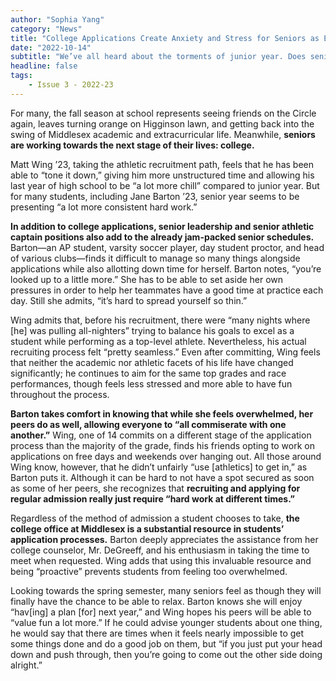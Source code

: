 ```yaml
---
author: "Sophia Yang"
category: "News"
title: "College Applications Create Anxiety and Stress for Seniors as Early Decision Deadlines Loom"
date: "2022-10-14"
subtitle: "We’ve all heard about the torments of junior year. Does senior fall manage to top that?"
headline: false
tags:
    - Issue 3 - 2022-23
---
```


For many, the fall season at school represents seeing friends on the Circle again, leaves turning orange on Higginson lawn, and getting back into the swing of Middlesex academic and extracurricular life. Meanwhile, **seniors are working towards the next stage of their lives: college.** 

Matt Wing ’23, taking the athletic recruitment path, feels that he has been able to “tone it down,” giving him more unstructured time and allowing his last year of high school to be “a lot more chill” compared to junior year. But for many students, including Jane Barton ’23, senior year seems to be presenting “a lot more consistent hard work.”

**In addition to college applications, senior leadership and senior athletic captain positions also add to the already jam-packed senior schedules.** Barton—an AP student, varsity soccer player, day student proctor, and head of various clubs—finds it difficult to manage so many things alongside applications while also allotting down time for herself. Barton notes, “you’re looked up to a little more.” She has to be able to set aside her own pressures in order to help her teammates have a good time at practice each day. Still she admits, “it’s hard to spread yourself so thin.” 

Wing admits that, before his recruitment, there were “many nights where [he] was pulling all-nighters” trying to balance his goals to excel as a student while performing as a top-level athlete. Nevertheless, his actual recruiting process felt “pretty seamless.” Even after committing, Wing feels that neither the academic nor athletic facets of his life have changed significantly; he continues to aim for the same top grades and race performances, though feels less stressed and more able to have fun throughout the process.

**Barton takes comfort in knowing that while she feels overwhelmed, her peers do as well, allowing everyone to “all commiserate with one another.”** Wing, one of 14 commits on a different stage of the application process than the majority of the grade, finds his friends opting to work on applications on free days and weekends over hanging out. All those around Wing know, however, that he didn’t unfairly “use [athletics] to get in,” as Barton puts it. Although it can be hard to not have a spot secured as soon as some of her peers, she recognizes that **recruiting and applying for regular admission really just require “hard work at different times.”**

Regardless of the method of admission a student chooses to take, **the college office at Middlesex is a substantial resource in students’ application processes.** Barton deeply appreciates the assistance from her college counselor, Mr. DeGreeff, and his enthusiasm in taking the time to meet when requested. Wing adds that using this invaluable resource and being “proactive” prevents students from feeling too overwhelmed.

Looking towards the spring semester, many seniors feel as though they will finally have the chance to be able to relax. Barton knows she will enjoy “hav[ing] a plan [for] next year,” and Wing hopes his peers will be able to “value fun a lot more.” If he could advise younger students about one thing, he would say that there are times when it feels nearly impossible to get some things done and do a good job on them, but “if you just put your head down and push through, then you’re going to come out the other side doing alright.”